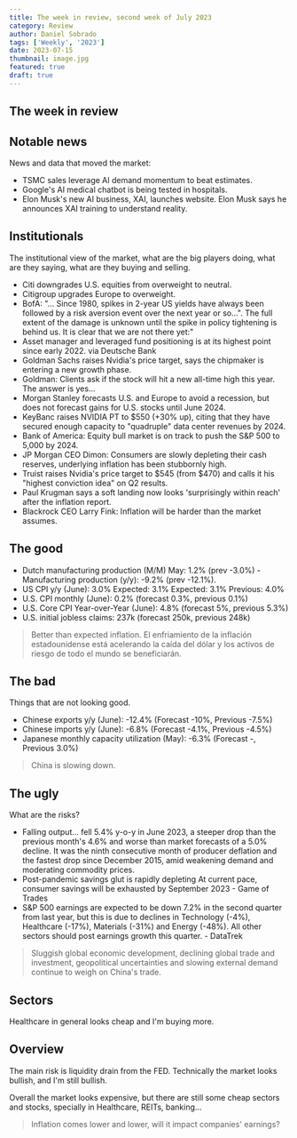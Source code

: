 ```yaml
---
title: The week in review, second week of July 2023
category: Review
author: Daniel Sobrado
tags: ['Weekly', '2023']
date: 2023-07-15
thumbnail: image.jpg
featured: true
draft: true
---
```


## The week in review


## Notable news

News and data that moved the market:
* TSMC sales leverage AI demand momentum to beat estimates.
* Google's AI medical chatbot is being tested in hospitals.
* Elon Musk's new AI business, XAI, launches website. Elon Musk says he announces XAI training to understand reality.

## Institutionals

The institutional view of the market, what are the big players doing, what are they saying, what are they buying and selling.

* Citi downgrades U.S. equities from overweight to neutral.
* Citigroup upgrades Europe to overweight.
* BofA: "... Since 1980, spikes in 2-year US yields have always been followed by a risk aversion event over the next year or so...". The full extent of the damage is unknown until the spike in policy tightening is behind us. It is clear that we are not there yet:"
* Asset manager and leveraged fund positioning is at its highest point since early 2022. via Deutsche Bank
* Goldman Sachs raises Nvidia's price target, says the chipmaker is entering a new growth phase.
* Goldman: Clients ask if the stock will hit a new all-time high this year. The answer is yes...
* Morgan Stanley forecasts U.S. and Europe to avoid a recession, but does not forecast gains for U.S. stocks until June 2024.
* KeyBanc raises NVIDIA PT to $550 (+30% up), citing that they have secured enough capacity to "quadruple" data center revenues by 2024.
* Bank of America: Equity bull market is on track to push the S&P 500 to 5,000 by 2024.
* JP Morgan CEO Dimon: Consumers are slowly depleting their cash reserves, underlying inflation has been stubbornly high.
* Truist raises Nvidia's price target to $545 (from $470) and calls it his "highest conviction idea" on Q2 results.
* Paul Krugman says a soft landing now looks 'surprisingly within reach' after the inflation report.
* Blackrock CEO Larry Fink: Inflation will be harder than the market assumes.

## The good

* Dutch manufacturing production (M/M) May: 1.2% (prev -3.0%) - Manufacturing production (y/y): -9.2% (prev -12.1%).
* US CPI y/y (June): 3.0% Expected: 3.1% Expected: 3.1% Previous: 4.0%
* U.S. CPI monthly (June): 0.2% (forecast 0.3%, previous 0.1%)
* U.S. Core CPI Year-over-Year (June): 4.8% (forecast 5%, previous 5.3%)
* U.S. initial jobless claims: 237k (forecast 250k, previous 248k)

> Better than expected inflation. El enfriamiento de la inflación estadounidense está acelerando la caída del dólar y los activos de riesgo de todo el mundo se beneficiarán.

## The bad

Things that are not looking good.

* Chinese exports y/y (June): -12.4% (Forecast -10%, Previous -7.5%)
* Chinese imports y/y (June): -6.8% (Forecast -4.1%, Previous -4.5%)
* Japanese monthly capacity utilization (May): -6.3% (Forecast -, Previous 3.0%)

> China is slowing down.

## The ugly

What are the risks?

* Falling output... fell 5.4% y-o-y in June 2023, a steeper drop than the previous month's 4.6% and worse than market forecasts of a 5.0% decline. It was the ninth consecutive month of producer deflation and the fastest drop since December 2015, amid weakening demand and moderating commodity prices.
* Post-pandemic savings glut is rapidly depleting At current pace, consumer savings will be exhausted by September 2023 - Game of Trades
* S&P 500 earnings are expected to be down 7.2% in the second quarter from last year, but this is due to declines in Technology (-4%), Healthcare (-17%), Materials (-31%) and Energy (-48%). All other sectors should post earnings growth this quarter. - DataTrek

> Sluggish global economic development, declining global trade and investment, geopolitical uncertainties and slowing external demand continue to weigh on China's trade.

## Sectors

Healthcare in general looks cheap and I'm buying more.

## Overview

The main risk is liquidity drain from the FED. Technically the market looks bullish, and I'm still bullish.

Overall the market looks expensive, but there are still some cheap sectors and stocks, specially in Healthcare, REITs, banking...

> Inflation comes lower and lower, will it impact companies' earnings?